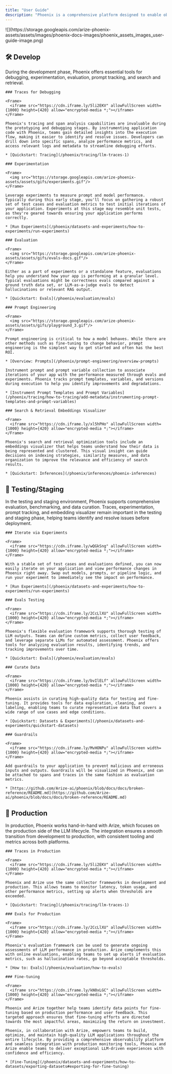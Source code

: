 ```yaml
---
title: "User Guide"
description: "Phoenix is a comprehensive platform designed to enable observability across every layer of an LLM-based system, empowering teams to build, optimize, and maintain high-quality applications and agents efficiently."
---
```




<Frame>
  ![](https://storage.googleapis.com/arize-phoenix-assets/assets/images/phoenix-docs-images/phoenix_assets_images_user-guide-image.png)
</Frame>

## 🛠️ Develop

During the development phase, Phoenix offers essential tools for debugging, experimentation, evaluation, prompt tracking, and search and retrieval.

<Tabs>

  <Tab title="Traces">

    ### Traces for Debugging

    <Frame>
      <iframe src="https://cdn.iframe.ly/5li2EKV" allowFullScreen width={1000} height={420} allow="encrypted-media *;"></iframe>
    </Frame>

    Phoenix's tracing and span analysis capabilities are invaluable during the prototyping and debugging stages. By instrumenting application code with Phoenix, teams gain detailed insights into the execution flow, making it easier to identify and resolve issues. Developers can drill down into specific spans, analyze performance metrics, and access relevant logs and metadata to streamline debugging efforts.

    * [Quickstart: Tracing](/phoenix/tracing/llm-traces-1)

  </Tab>

  <Tab title="Experimentation">

    ### Experimentation

    <Frame>
      <img src="https://storage.googleapis.com/arize-phoenix-assets/assets/gifs/experiments.gif"/>
    </Frame>

    Leverage experiments to measure prompt and model performance. Typically during this early stage, you'll focus on gathering a robust set of test cases and evaluation metrics to test initial iterations of your application. Experiments at this stage may resemble unit tests, as they're geared towards ensuring your application performs correctly.

    * [Run Experiments](/phoenix/datasets-and-experiments/how-to-experiments/run-experiments)

  </Tab>

  <Tab title="Evaluation">

    ### Evaluation

    <Frame>
      <img src="https://storage.googleapis.com/arize-phoenix-assets/assets/gifs/evals-docs.gif"/>
    </Frame>

    Either as a part of experiments or a standalone feature, evaluations help you understand how your app is performing at a granular level. Typical evaluations might be correctness evals compared against a ground truth data set, or LLM-as-a-judge evals to detect hallucinations or relevant RAG output.

    * [Quickstart: Evals](/phoenix/evaluation/evals)

  </Tab>

  <Tab title="Prompt Engineering">

    ### Prompt Engineering

    <Frame>
      <img src="https://storage.googleapis.com/arize-phoenix-assets/assets/gifs/playground_3.gif"/>
    </Frame>

    Prompt engineering is critical to how a model behaves. While there are other methods such as fine-tuning to change behavior, prompt engineering is the simplest way to get started and often has the best ROI.

    * [Overview: Prompts](/phoenix/prompt-engineering/overview-prompts)

    Instrument prompt and prompt variable collection to associate iterations of your app with the performance measured through evals and experiments. Phoenix tracks prompt templates, variables, and versions during execution to help you identify improvements and degradations.

    * [Instrument Prompt Templates and Prompt Variables](/phoenix/tracing/how-to-tracing/add-metadata/instrumenting-prompt-templates-and-prompt-variables)

  </Tab>

  <Tab title="Search & Retrieval">

    ### Search & Retrieval Embeddings Visualizer

    <Frame>
      <iframe src="https://cdn.iframe.ly/xl5hPHo" allowFullScreen width={1000} height={420} allow="encrypted-media *;"></iframe>
    </Frame>

    Phoenix's search and retrieval optimization tools include an embeddings visualizer that helps teams understand how their data is being represented and clustered. This visual insight can guide decisions on indexing strategies, similarity measures, and data organization to improve the relevance and efficiency of search results.

    * [Quickstart: Inferences](/phoenix/inferences/phoenix-inferences)

  </Tab>

</Tabs>

## 🧪 Testing/Staging

In the testing and staging environment, Phoenix supports comprehensive evaluation, benchmarking, and data curation. Traces, experimentation, prompt tracking, and embedding visualizer remain important in the testing and staging phase, helping teams identify and resolve issues before deployment.

<Tabs>

  <Tab title="Iterate via Experiments">

    ### Iterate via Experiments

    <Frame>
      <iframe src="https://cdn.iframe.ly/wQGkSng" allowFullScreen width={1000} height={420} allow="encrypted-media *;"></iframe>
    </Frame>

    With a stable set of test cases and evaluations defined, you can now easily iterate on your application and view performance changes in Phoenix right away. Swap out models, prompts, or pipeline logic, and run your experiment to immediately see the impact on performance.

    * [Run Experiments](/phoenix/datasets-and-experiments/how-to-experiments/run-experiments)

  </Tab>

  <Tab title="Evals Testing">

    ### Evals Testing

    <Frame>
      <iframe src="https://cdn.iframe.ly/2CcLlXU" allowFullScreen width={1000} height={420} allow="encrypted-media *;"></iframe>
    </Frame>

    Phoenix's flexible evaluation framework supports thorough testing of LLM outputs. Teams can define custom metrics, collect user feedback, and leverage separate LLMs for automated assessment. Phoenix offers tools for analyzing evaluation results, identifying trends, and tracking improvements over time.

    * [Quickstart: Evals](/phoenix/evaluation/evals)

  </Tab>

  <Tab title="Curate Data">

    ### Curate Data

    <Frame>
      <iframe src="https://cdn.iframe.ly/bvIlELf" allowFullScreen width={1000} height={420} allow="encrypted-media *;"></iframe>
    </Frame>

    Phoenix assists in curating high-quality data for testing and fine-tuning. It provides tools for data exploration, cleaning, and labeling, enabling teams to curate representative data that covers a wide range of use cases and edge conditions.

    * [Quickstart: Datasets & Experiments](/phoenix/datasets-and-experiments/quickstart-datasets)

  </Tab>

  <Tab title="Guardrails">

    ### Guardrails

    <Frame>
      <iframe src="https://cdn.iframe.ly/MvHONPu" allowFullScreen width={1000} height={420} allow="encrypted-media *;"></iframe>
    </Frame>

    Add guardrails to your application to prevent malicious and erroneous inputs and outputs. Guardrails will be visualized in Phoenix, and can be attached to spans and traces in the same fashion as evaluation metrics.

    * [https://github.com/Arize-ai/phoenix/blob/docs/docs/broken-reference/README.md](https://github.com/Arize-ai/phoenix/blob/docs/docs/broken-reference/README.md)

  </Tab>

</Tabs>

## 🚀 Production

In production, Phoenix works hand-in-hand with Arize, which focuses on the production side of the LLM lifecycle. The integration ensures a smooth transition from development to production, with consistent tooling and metrics across both platforms.

<Tabs>

  <Tab title="Traces in Production">

    ### Traces in Production

    <Frame>
      <iframe src="https://cdn.iframe.ly/5li2EKV" allowFullScreen width={1000} height={420} allow="encrypted-media *;"></iframe>
    </Frame>

    Phoenix and Arize use the same collector frameworks in development and production. This allows teams to monitor latency, token usage, and other performance metrics, setting up alerts when thresholds are exceeded.

    * [Quickstart: Tracing](/phoenix/tracing/llm-traces-1)

  </Tab>

  <Tab title="Evals for Production">

    ### Evals for Production

    <Frame>
      <iframe src="https://cdn.iframe.ly/2CcLlXU" allowFullScreen width={1000} height={420} allow="encrypted-media *;"></iframe>
    </Frame>

    Phoenix's evaluation framework can be used to generate ongoing assessments of LLM performance in production. Arize complements this with online evaluations, enabling teams to set up alerts if evaluation metrics, such as hallucination rates, go beyond acceptable thresholds.

    * [How to: Evals](/phoenix/evaluation/how-to-evals)

  </Tab>

  <Tab title="Fine-tuning">

    ### Fine-tuning

    <Frame>
      <iframe src="https://cdn.iframe.ly/kN0xLGC" allowFullScreen width={1000} height={420} allow="encrypted-media *;"></iframe>
    </Frame>

    Phoenix and Arize together help teams identify data points for fine-tuning based on production performance and user feedback. This targeted approach ensures that fine-tuning efforts are directed towards the most impactful areas, maximizing the return on investment.

    Phoenix, in collaboration with Arize, empowers teams to build, optimize, and maintain high-quality LLM applications throughout the entire lifecycle. By providing a comprehensive observability platform and seamless integration with production monitoring tools, Phoenix and Arize enable teams to deliver exceptional LLM-driven experiences with confidence and efficiency.

    * [Fine-Tuning](/phoenix/datasets-and-experiments/how-to-datasets/exporting-datasets#exporting-for-fine-tuning)

  </Tab>

</Tabs>
